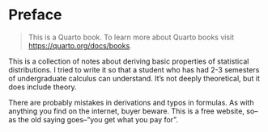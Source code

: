 # Preface {.unnumbered}

> This is a Quarto book. To learn more about Quarto books visit <https://quarto.org/docs/books>.

This is a collection of notes about deriving basic properties of statistical distributions. I tried to write it so that a student who has had 2-3 semesters of undergraduate calculus can understand. It's not deeply theoretical, but it does include theory.

There are probably mistakes in derivations and typos in formulas. As with anything you find on the internet, buyer beware. This is a free website, so--as the old saying goes--"you get what you pay for".
